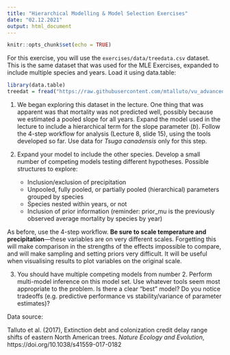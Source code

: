 ```yaml
---
title: "Hierarchical Modelling & Model Selection Exercises"
date: "02.12.2021"
output: html_document
---
```

```r
knitr::opts_chunk$set(echo = TRUE)
```

For this exercise, you will use the `exercises/data/treedata.csv` dataset. This is the same dataset that was used for the MLE Exercises, expanded to include multiple species and years. Load it using data.table:

```r
library(data.table)
treedat = fread("https://raw.githubusercontent.com/mtalluto/vu_advanced_statistics/main/docs/exercises/data/treedata.csv")
```


1. We began exploring this dataset in the lecture. One thing that was apparent was that mortality was not predicted well, possibly because we estimated a pooled slope for all years. Expand the model used in the lecture to include a hierarchical term for the slope parameter ($b$). Follow the 4-step workflow for analysis (Lecture 8, slide 15), using the tools developed so far. Use data for *Tsuga canadensis* only for this step.

2. Expand your model to include the other species. Develop a small number of competing models testing different hypotheses. Possible structures to explore:
    - Inclusion/exclusion of precipitation
    - Unpooled, fully pooled, or partially pooled (hierarchical) parameters grouped by species
    - Species nested within years, or not
    - Inclusion of prior information (reminder: prior_mu is the previously observed average mortality by species by year)
    
As before, use the 4-step workflow. **Be sure to scale temperature and precipitation**---these variables are on very different scales. Forgetting this will make comparison in the strengths of the effects impossible to compare, and will make sampling and setting priors very difficult. It will be useful when visualising results to plot variables on the original scale.

3. You should have multiple competing models from number 2. Perform multi-model inference on this model set. Use whatever tools seem most appropriate to the problem. Is there a clear "best" model? Do you notice tradeoffs (e.g. predictive performance vs stability/variance of parameter estimates)?


Data source:

Talluto et al. (2017), Extinction debt and colonization credit delay range shifts of eastern North American trees. *Nature Ecology and Evolution*, https://doi.org/10.1038/s41559-017-0182

